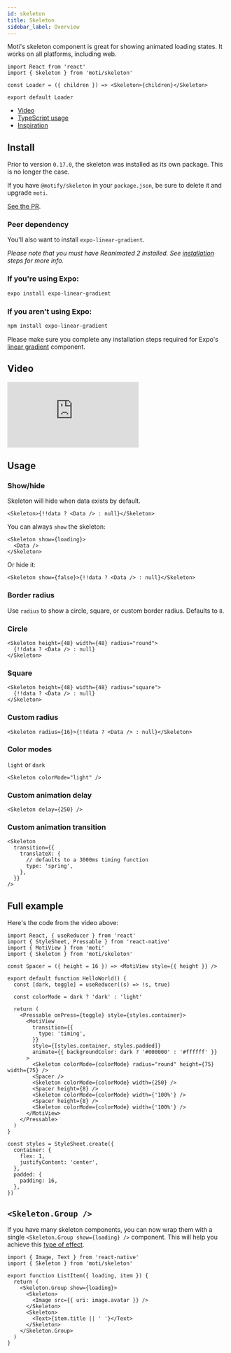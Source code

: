 ```yaml
---
id: skeleton
title: Skeleton
sidebar_label: Overview
---
```


Moti's skeleton component is great for showing animated loading states. It works on all platforms, including web.

```tsx
import React from 'react'
import { Skeleton } from 'moti/skeleton'

const Loader = ({ children }) => <Skeleton>{children}</Skeleton>

export default Loader
```

- [Video](https://twitter.com/FernandoTheRojo/status/1366902697010622466)
- [TypeScript usage](https://twitter.com/FernandoTheRojo/status/1366912660273590273?s=20)
- [Inspiration](https://twitter.com/FernandoTheRojo/status/1366903666578489346?s=20)

## Install

Prior to version `0.17.0`, the skeleton was installed as its own package. This is no longer the case.

If you have `@motify/skeleton` in your `package.json`, be sure to delete it and upgrade `moti`.

[See the PR](https://github.com/nandorojo/moti/pull/136).

### Peer dependency

You'll also want to install `expo-linear-gradient`.

_Please note that you must have Reanimated 2 installed. See [installation](/installation) steps for more info._

### If you're using Expo:

```bash
expo install expo-linear-gradient
```

### If you aren't using Expo:

```bash npm2yarn
npm install expo-linear-gradient
```

Please make sure you complete any installation steps required for Expo's [linear gradient](https://docs.expo.io/versions/latest/sdk/linear-gradient/) component.

## Video

<div
  style={{
    position: 'relative',
    paddingBottom: '209.59302325581396%',
    height: 0,
    width: '100%',
  }}
>
  <iframe
    src="https://www.loom.com/embed/f2d5ff02cfec46bc8795f46965ae9b52"
    frameborder="0"
    webkitallowfullscreen
    mozallowfullscreen
    allowfullscreen
    style={{
      position: 'absolute',
      top: 0,
      left: 0,
      right: 0,
      bottom: 0,
      width: '100%',
      height: '100%',
    }}
  ></iframe>
</div>

## Usage

### Show/hide

Skeleton will hide when data exists by default.

```tsx
<Skeleton>{!!data ? <Data /> : null}</Skeleton>
```

You can always `show` the skeleton:

```tsx
<Skeleton show={loading}>
  <Data />
</Skeleton>
```

Or hide it:

```tsx
<Skeleton show={false}>{!!data ? <Data /> : null}</Skeleton>
```

### Border radius

Use `radius` to show a circle, square, or custom border radius. Defaults to `8`.

### Circle

```tsx
<Skeleton height={48} width={48} radius="round">
  {!!data ? <Data /> : null}
</Skeleton>
```

### Square

```tsx
<Skeleton height={48} width={48} radius="square">
  {!!data ? <Data /> : null}
</Skeleton>
```

### Custom radius

```tsx
<Skeleton radius={16}>{!!data ? <Data /> : null}</Skeleton>
```

### Color modes

`light` or `dark`

```tsx
<Skeleton colorMode="light" />
```

### Custom animation delay

```tsx
<Skeleton delay={250} />
```

### Custom animation transition

```tsx
<Skeleton
  transition={{
    translateX: {
      // defaults to a 3000ms timing function
      type: 'spring',
    },
  }}
/>
```

## Full example

Here's the code from the video above:

```tsx
import React, { useReducer } from 'react'
import { StyleSheet, Pressable } from 'react-native'
import { MotiView } from 'moti'
import { Skeleton } from 'moti/skeleton'

const Spacer = ({ height = 16 }) => <MotiView style={{ height }} />

export default function HelloWorld() {
  const [dark, toggle] = useReducer((s) => !s, true)

  const colorMode = dark ? 'dark' : 'light'

  return (
    <Pressable onPress={toggle} style={styles.container}>
      <MotiView
        transition={{
          type: 'timing',
        }}
        style={[styles.container, styles.padded]}
        animate={{ backgroundColor: dark ? '#000000' : '#ffffff' }}
      >
        <Skeleton colorMode={colorMode} radius="round" height={75} width={75} />
        <Spacer />
        <Skeleton colorMode={colorMode} width={250} />
        <Spacer height={8} />
        <Skeleton colorMode={colorMode} width={'100%'} />
        <Spacer height={8} />
        <Skeleton colorMode={colorMode} width={'100%'} />
      </MotiView>
    </Pressable>
  )
}

const styles = StyleSheet.create({
  container: {
    flex: 1,
    justifyContent: 'center',
  },
  padded: {
    padding: 16,
  },
})
```

## `<Skeleton.Group />`

If you have many skeleton components, you can now wrap them with a single `<Skeleton.Group show={loading} />` component. This will help you achieve this [type of effect](https://twitter.com/pacocoursey/status/1428057307670323202).

```tsx
import { Image, Text } from 'react-native'
import { Skeleton } from 'moti/skeleton'

export function ListItem({ loading, item }) {
  return (
    <Skeleton.Group show={loading}>
      <Skeleton>
        <Image src={{ uri: image.avatar }} />
      </Skeleton>
      <Skeleton>
        <Text>{item.title || ' '}</Text>
      </Skeleton>
    </Skeleton.Group>
  )
}
```
